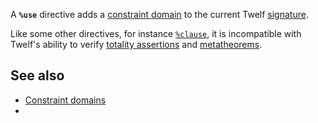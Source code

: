A '''<tt>%use</tt>''' directive adds a [[constraint domain]] to the current Twelf [[signature]]. 

Like some other directives, for instance <tt>[[%clause]]</tt>, it is incompatible with Twelf's ability to verify [[totality assertions]] and [[metatheorems]].

== See also ==

* [[Constraint domains]]
* {{guide|chapter=6|section=32|title=Constraint domains}}

{{keyword|key=use}}
